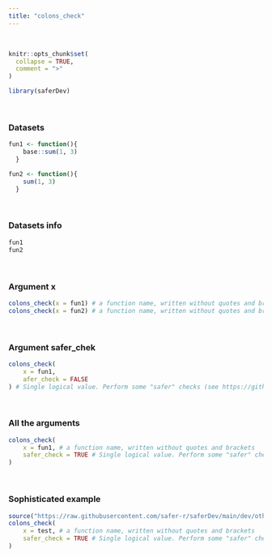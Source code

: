 ```yaml
---
title: "colons_check"
---
```

<br>

```r
knitr::opts_chunk$set(
  collapse = TRUE,
  comment = ">"
)
```

```r
library(saferDev)
```
<br>

### Datasets

```r
fun1 <- function(){
    base::sum(1, 3)
  }

fun2 <- function(){
    sum(1, 3)
  }
```
<br>

### Datasets info

```r
fun1
fun2
```
<br>

### Argument x
```r
colons_check(x = fun1) # a function name, written without quotes and brackets
colons_check(x = fun2) # a function name, written without quotes and brackets
```
<br>

### Argument safer_chek 
```r
colons_check(
    x = fun1, 
    afer_check = FALSE
) # Single logical value. Perform some "safer" checks (see https://github.com/safer-r) ?
```
<br>

### All the arguments
```r
colons_check(
    x = fun1, # a function name, written without quotes and brackets
    safer_check = TRUE # Single logical value. Perform some "safer" checks (see https://github.com/safer-r) ?
)
```
<br>

### Sophisticated example
```r
source("https://raw.githubusercontent.com/safer-r/saferDev/main/dev/other/test.R")
colons_check(
    x = test, # a function name, written without quotes and brackets
    safer_check = TRUE # Single logical value. Perform some "safer" checks (see https://github.com/safer-r) ?
)
```
<br>
